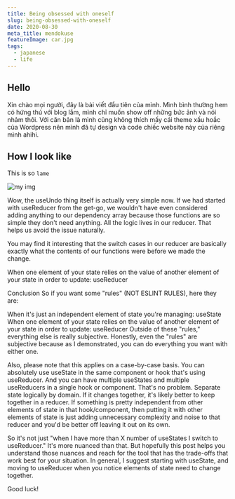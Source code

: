 ```yaml
---
title: Being obsessed with oneself
slug: being-obsessed-with-oneself
date: 2020-08-30
meta_title: mendokuse
featureImage: car.jpg
tags:
  - japanese
  - life
---
```


## Hello

Xin chào mọi người, đây là bài viết đầu tiên của mình. Mình bình thường hem có hứng thú với blog lắm, mình chỉ muốn show off những bức ảnh và nói nhảm thôi. Với căn bản là mình cũng không thích mấy cái theme xấu hoắc của Wordpress nên mình đã tự design và code chiếc website này của riêng mình ahihi.

## How I look like

This is so `lame`

![my img](./me.jpg)

Wow, the useUndo thing itself is actually very simple now. If we had started with useReducer from the get-go, we wouldn't have even considered adding anything to our dependency array because those functions are so simple they don't need anything. All the logic lives in our reducer. That helps us avoid the issue naturally.

You may find it interesting that the switch cases in our reducer are basically exactly what the contents of our functions were before we made the change.

When one element of your state relies on the value of another element of your state in order to update: useReducer

Conclusion
So if you want some "rules" (NOT ESLINT RULES), here they are:

When it's just an independent element of state you're managing: useState
When one element of your state relies on the value of another element of your state in order to update: useReducer
Outside of these "rules," everything else is really subjective. Honestly, even the "rules" are subjective because as I demonstrated, you can do everything you want with either one.

Also, please note that this applies on a case-by-case basis. You can absolutely use useState in the same component or hook that's using useReducer. And you can have multiple useStates and multiple useReducers in a single hook or component. That's no problem. Separate state logically by domain. If it changes together, it's likely better to keep together in a reducer. If something is pretty independent from other elements of state in that hook/component, then putting it with other elements of state is just adding unnecessary complexity and noise to that reducer and you'd be better off leaving it out on its own.

So it's not just "when I have more than X number of useStates I switch to useReducer." It's more nuanced than that. But hopefully this post helps you understand those nuances and reach for the tool that has the trade-offs that work best for your situation. In general, I suggest starting with useState, and moving to useReducer when you notice elements of state need to change together.

Good luck!
